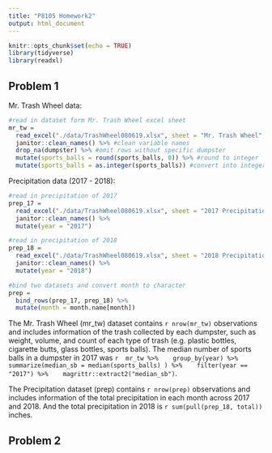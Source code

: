 ```yaml
---
title: "P8105 Homework2"
output: html_document
---
```


```r
knitr::opts_chunk$set(echo = TRUE)
library(tidyverse)
library(readxl)
```
  

## Problem 1

Mr. Trash Wheel data:
```r
#read in dataset form Mr. Trash Wheel excel sheet
mr_tw = 
  read_excel("./data/TrashWheel080619.xlsx", sheet = "Mr. Trash Wheel", range = "A2:N406") %>% 
  janitor::clean_names() %>% #clean variable names
  drop_na(dumpster) %>% #omit rows without specific dumpster
  mutate(sports_balls = round(sports_balls, 0)) %>% #round to integer
  mutate(sports_balls = as.integer(sports_balls)) #convert into integer data type
```
Precipitation data (2017 - 2018):
```r
#read in precipitation of 2017
prep_17 = 
  read_excel("./data/TrashWheel080619.xlsx", sheet = "2017 Precipitation", range = "A2:B14") %>% 
  janitor::clean_names() %>% 
  mutate(year = "2017")

#read in precipitation of 2018
prep_18 = 
  read_excel("./data/TrashWheel080619.xlsx", sheet = "2018 Precipitation", range = "A2:B14") %>% 
  janitor::clean_names() %>% 
  mutate(year = "2018")

#bind two datasets and convert month to character
prep = 
  bind_rows(prep_17, prep_18) %>% 
  mutate(month = month.name[month])
```

The Mr. Trash Wheel (mr_tw) dataset contains `r nrow(mr_tw)` observations and includes information of the trash collected by each dumpster, such as weight, volume, and count of each type of trash (e.g. plastic bottles, cigarette butts, glass bottles, sports balls). 
The median number of sports balls in a dumpster in 2017 was `r  mr_tw %>% 
  group_by(year) %>% 
  summarize(median_sb = median(sports_balls) ) %>% 
  filter(year == "2017") %>% 
  magrittr::extract2("median_sb")`.
     
     
The Precipitation dataset (prep) contains `r nrow(prep)` observations and includes information of the total precipitation in each month across 2017 and 2018. And the total precipitation in 2018 is `r sum(pull(prep_18, total))` inches.

## Problem 2
```r

```

